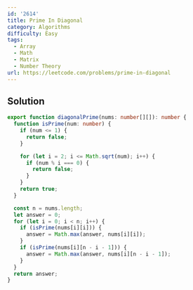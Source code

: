 ```yaml
---
id: '2614'
title: Prime In Diagonal
category: Algorithms
difficulty: Easy
tags:
  - Array
  - Math
  - Matrix
  - Number Theory
url: https://leetcode.com/problems/prime-in-diagonal
---
```


## Solution

```typescript filename="solution.ts" copy
export function diagonalPrime(nums: number[][]): number {
  function isPrime(num: number) {
    if (num <= 1) {
      return false;
    }

    for (let i = 2; i <= Math.sqrt(num); i++) {
      if (num % i === 0) {
        return false;
      }
    }
    return true;
  }

  const n = nums.length;
  let answer = 0;
  for (let i = 0; i < n; i++) {
    if (isPrime(nums[i][i])) {
      answer = Math.max(answer, nums[i][i]);
    }
    if (isPrime(nums[i][n - i - 1])) {
      answer = Math.max(answer, nums[i][n - i - 1]);
    }
  }
  return answer;
}
```
